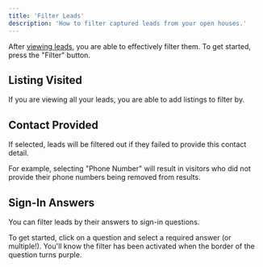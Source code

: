 ```yaml
---
title: 'Filter Leads'
description: 'How to filter captured leads from your open houses.'
---
```


After [viewing leads](/leads/view), you are able to effectively filter them. To get started, press the "Filter" button.

## Listing Visited

If you are viewing all your leads, you are able to add listings to filter by.

## Contact Provided

If selected, leads will be filtered out if they failed to provide this contact detail.

For example, selecting "Phone Number" will result in visitors who did not provide their phone numbers being removed from results.

## Sign-In Answers

You can filter leads by their answers to sign-in questions.

To get started, click on a question and select a required answer (or multiple!). You'll know the filter has been activated when the border of the question turns purple.